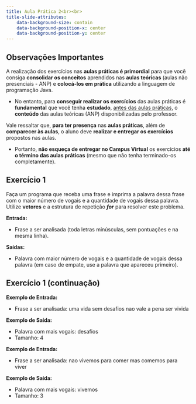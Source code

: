 ```yaml
---
title: Aula Prática 2<br><br>
title-slide-attributes:
    data-background-size: contain
    data-background-position-x: center
    data-background-position-y: center
---
```


## Observações Importantes {}
::: {.fontsize80}
::: {.nonincremental}

A realização dos exercícios nas **aulas práticas é primordial** para que você consiga **consolidar os conceitos** aprendidos nas **aulas teóricas** (aulas não presenciais - ANP) e **colocá-los em prática** utilizando a linguagem de programação Java.

- No entanto, para **conseguir realizar os exercícios** das aulas práticas é **fundamental** que você tenha **estudado**, [antes das aulas práticas]{.underline}, o **conteúdo** das aulas teóricas (ANP) disponibilizadas pelo professor. 

Vale ressaltar que, **para ter presença** nas **aulas práticas**, além de **comparecer às aulas**, o aluno deve **realizar e entregar os exercícios** propostos nas aulas.

- Portanto, **não esqueça de entregar no Campus Virtual** os exercícios **até o término das aulas práticas** (mesmo que não tenha terminado-os completamente).
:::
:::

## Exercício 1 {.fontsize70}
::: {.fontsize80}
::: {.nonincremental}
Faça um programa que receba uma frase e imprima a palavra dessa frase com o maior número de vogais e a quantidade de vogais dessa palavra. Utilize **vetores** e a estrutura de repetição ***for*** para resolver este problema.

**Entrada:**

- Frase a ser analisada (toda letras minúsculas, sem pontuações e na mesma linha).

**Saídas:**

- Palavra com maior número de vogais e a quantidade de vogais dessa palavra (em caso de empate, use a palavra que apareceu primeiro).
:::
:::


## Exercício 1 (continuação){.fontsize70}
::: {.fontsize80}
::: {.nonincremental}
**Exemplo de Entrada:**

- Frase a ser analisada: uma vida sem desafios nao vale a pena ser vivida

**Exemplo de Saída:**

- Palavra com mais vogais: desafios
- Tamanho: 4

**Exemplo de Entrada:**

- Frase a ser analisada: nao vivemos para comer mas comemos para viver

**Exemplo de Saída:**

- Palavra com mais vogais: vivemos
- Tamanho: 3
:::
:::
